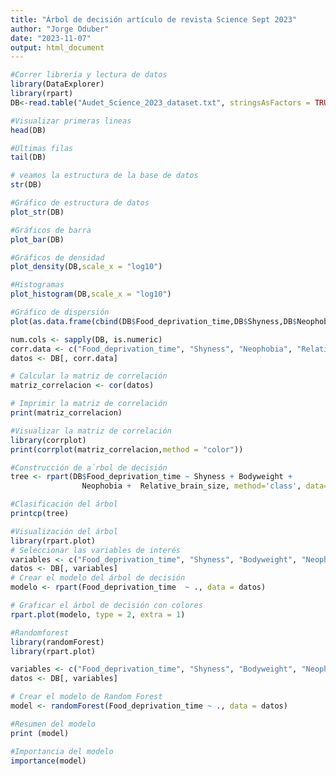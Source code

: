 ```yaml
---
title: "Árbol de decisión artículo de revista Science Sept 2023"
author: "Jorge Oduber"
date: "2023-11-07"
output: html_document
---
```

```r
#Correr librería y lectura de datos
library(DataExplorer)
library(rpart)
DB<-read.table("Audet_Science_2023_dataset.txt", stringsAsFactors = TRUE, sep="\t", header=TRUE)
```

```r
#Visualizar primeras lineas
head(DB)
```

```r
#Últimas filas
tail(DB)
```


```r
# veamos la estructura de la base de datos
str(DB)
```

```r
#Gráfico de estructura de datos
plot_str(DB)
```

```r
#Gráficos de barra
plot_bar(DB)
```

```r
#Gráficos de densidad
plot_density(DB,scale_x = "log10")
```

```r
#Histogramas
plot_histogram(DB,scale_x = "log10")
```

```r
#Gráfico de dispersión
plot(as.data.frame(cbind(DB$Food_deprivation_time,DB$Shyness,DB$Neophobia,DB$Bodyweight,DB$species)))
```


```r
num.cols <- sapply(DB, is.numeric)
corr.data <- c("Food_deprivation_time", "Shyness", "Neophobia", "Relative_brain_size", "Bodyweight")
datos <- DB[, corr.data]

# Calcular la matriz de correlación
matriz_correlacion <- cor(datos)

# Imprimir la matriz de correlación
print(matriz_correlacion)

```

```r
#Visualizar la matriz de correlación
library(corrplot)
print(corrplot(matriz_correlacion,method = "color"))
```


```r
#Construcción de a´rbol de decisión
tree <- rpart(DB$Food_deprivation_time ~ Shyness + Bodyweight + 
                Neophobia +  Relative_brain_size, method='class', data= DB)
```

```r
#Clasificación del árbol
printcp(tree)
```

```r
#Visualización del árbol
library(rpart.plot)
# Seleccionar las variables de interés
variables <- c("Food_deprivation_time", "Shyness", "Bodyweight", "Neophobia", "Relative_brain_size")
datos <- DB[, variables]
# Crear el modelo del árbol de decisión
modelo <- rpart(Food_deprivation_time  ~ ., data = datos)

# Graficar el árbol de decisión con colores
rpart.plot(modelo, type = 2, extra = 1)

```

```r
#Randomforest
library(randomForest)
library(rpart.plot)

variables <- c("Food_deprivation_time", "Shyness", "Bodyweight", "Neophobia", "Relative_brain_size")
datos <- DB[, variables]

# Crear el modelo de Random Forest
model <- randomForest(Food_deprivation_time ~ ., data = datos)

```

```r
#Resumen del modelo
print (model)
```

```r
#Importancia del modelo
importance(model)
```